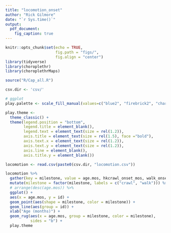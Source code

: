 ```yaml
---
title: "locomotion_onset"
author: "Rick Gilmore"
date: "`r Sys.time()`"
output: 
  pdf_document:
    fig_caption: true
---
```


```r
knitr::opts_chunk$set(echo = TRUE,
                      fig.path = "figs/",
                      fig.align = "center")
library(tidyverse)
library(choroplethr)
library(choroplethrMaps)

source("R/Cap_all.R")

csv.dir <- 'csv/'

# ggplot
play.palette <- scale_fill_manual(values=c("blue2", "firebrick2", "chartreuse2", "darkorchid2"))

play.theme <-   
  theme_classic() +
  theme(legend.position = "bottom",
        legend.title = element_blank(),
        legend.text = element_text(size = rel(1.2)),
        axis.title = element_text(size = rel(1.5), face ="bold"),
        axis.text.x = element_text(size = rel(1.2)),
        axis.text.y = element_text(size = rel(1.2)),
        axis.line = element_blank(),
        axis.title.y = element_blank())
```

```r
locomotion <- read.csv(paste0(csv.dir, "locomotion.csv"))

locomotion %>%
  gather(key = milestone, value = age.mos, hkcrawl_onset_mos, walk_onset_mos) %>%
  mutate(milestone = factor(milestone, labels = c("crawl", "walk"))) %>%
  # arrange(desc(age.mos)) %>%
  ggplot() +
  aes(x = age.mos, y = id) +
  geom_point(aes(shape = milestone, color = milestone)) +
  geom_line(aes(group = id)) +
  xlab("Age (months)") +
  geom_rug(aes(x = age.mos, group = milestone, color = milestone),
           sides = "b") +
  play.theme
```

